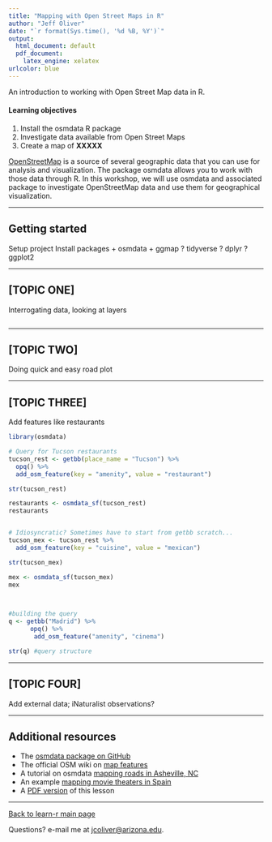 ```yaml
---
title: "Mapping with Open Street Maps in R"
author: "Jeff Oliver"
date: "`r format(Sys.time(), '%d %B, %Y')`"
output:
  html_document: default
  pdf_document:
    latex_engine: xelatex
urlcolor: blue
---
```


An introduction to working with Open Street Map data in R.

#### Learning objectives
1. Install the osmdata R package
2. Investigate data available from Open Street Maps
3. Create a map of **XXXXX**

[OpenStreetMap](https://www.openstreetmap.org/about) is a source of several 
geographic data that you can use for analysis and visualization. The package 
osmdata allows you to work with those data through R. In this workshop, we will 
use osmdata and associated package to investigate OpenStreetMap data and use 
them for geographical visualization.


***

## Getting started

Setup project
Install packages
+ osmdata
+ ggmap
? tidyverse
? dplyr
? ggplot2

***

## [TOPIC ONE]

Interrogating data, looking at layers

```r
```

***

## [TOPIC TWO]
Doing quick and easy road plot

***

## [TOPIC THREE]
Add features like restaurants

```r
library(osmdata)

# Query for Tucson restaurants
tucson_rest <- getbb(place_name = "Tucson") %>%
  opq() %>%
  add_osm_feature(key = "amenity", value = "restaurant")

str(tucson_rest)

restaurants <- osmdata_sf(tucson_rest)
restaurants


# Idiosyncratic? Sometimes have to start from getbb scratch...
tucson_mex <- tucson_rest %>%
  add_osm_feature(key = "cuisine", value = "mexican")

str(tucson_mex)

mex <- osmdata_sf(tucson_mex)
mex


  
#building the query
q <- getbb("Madrid") %>%
      opq() %>%
       add_osm_feature("amenity", "cinema")

str(q) #query structure

```

***

## [TOPIC FOUR]
Add external data; iNaturalist observations?

***

## Additional resources

+ The [osmdata package on GitHub](https://github.com/ropensci/osmdata)
+ The official OSM wiki on [map features](https://wiki.openstreetmap.org/wiki/Map_features)
+ A tutorial on osmdata [mapping roads in Asheville, NC](http://joshuamccrain.com/tutorials/maps/streets_tutorial.html)
+ An example [mapping movie theaters in Spain](https://dominicroye.github.io/en/2018/accessing-openstreetmap-data-with-r/)
+ A [PDF version](https://jcoliver.github.io/learn-r/lesson-name.pdf) of this lesson

***

<a href="index.html">Back to learn-r main page</a>
  
Questions?  e-mail me at <a href="mailto:jcoliver@arizona.edu">jcoliver@arizona.edu</a>.